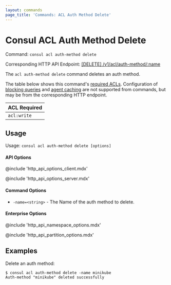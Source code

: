 ```yaml
---
layout: commands
page_title: 'Commands: ACL Auth Method Delete'
---
```


# Consul ACL Auth Method Delete

Command: `consul acl auth-method delete`

Corresponding HTTP API Endpoint: [\[DELETE\] /v1/acl/auth-method/:name](/api-docs/acl/auth-methods#delete-an-auth-method)

The `acl auth-method delete` command deletes an auth method.

The table below shows this command's [required ACLs](/api#authentication). Configuration of
[blocking queries](/api/features/blocking) and [agent caching](/api/features/caching)
are not supported from commands, but may be from the corresponding HTTP endpoint.

| ACL Required |
| ------------ |
| `acl:write`  |

## Usage

Usage: `consul acl auth-method delete [options]`

#### API Options

@include 'http_api_options_client.mdx'

@include 'http_api_options_server.mdx'

#### Command Options

- `-name=<string>` - The Name of the auth method to delete.

#### Enterprise Options

@include 'http_api_namespace_options.mdx'

@include 'http_api_partition_options.mdx'

## Examples

Delete an auth method:

```shell-session
$ consul acl auth-method delete -name minikube
Auth-method "minikube" deleted successfully
```
